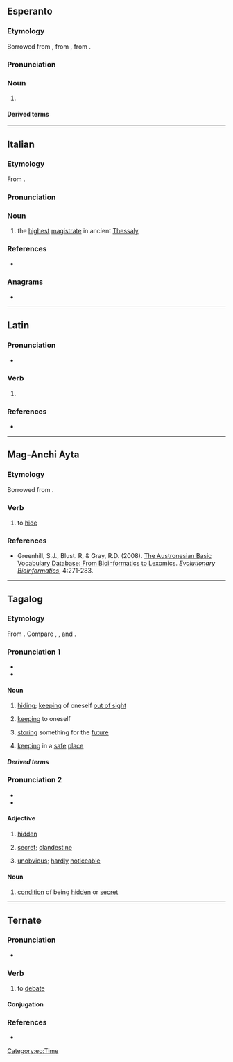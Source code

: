 {{also|Tago|tágo}}
==Esperanto==

===Etymology===
Borrowed from {{bor|eo|de|Tag}}, from {{der|eo|goh|tag}}, from {{der|eo|gem-pro|*dagaz}}.

===Pronunciation===
{{eo-IPA|a=Eo-tago.ogg}}

===Noun===
{{eo-head}}

# {{l|en|day}}
#: {{uxi|eo|Deziranta vin feliĉon por la speciala '''tago'''. Havu mirindan naskiĝtagon!|Wishing you every happiness this special '''day''' brings. Have a wonderful birthday!}}
#: {{syn|eo|diurno|tagnokto}}

====Derived terms====
{{der4|eo|{{l|eo|antaŭtagmezo|t=forenoon}}|{{l|eo|antaŭtago|t=eve}}|{{l|eo|ĉiutaga|t=casual}}|{{l|eo|festotago|t=holiday}}|{{l|eo|labortago|t=work day}}|{{l|eo|laŭtage|t=per day}}|{{l|eo|naskiĝtago|t=birth date}}|{{l|eo|naskotago|t=birth date}}|{{l|eo|posttagmezo|t=afternoon}}|{{l|eo|taga|t=daily}}|{{l|eo|tagdaŭra|t=all-day}}|{{l|eo|tage|t=by day}}|{{l|eo|tagiĝi|t=to become day}}|{{l|eo|tagiĝo|t=dawn}}|{{l|eo|tagmezo|t=midday}}|{{l|eo|unutaga|t=one-day}}
}}

{{eo BRO|2}}
{{eo GCSE|0}}
{{Universala Vortaro}}

[[Category:eo:Time]]

----

==Italian==

===Etymology===
From {{bor|it|grc|ταγός}}.

===Pronunciation===
{{it-pr|tàgo}}

===Noun===
{{it-noun|m}}

# {{tlb|it|historical}} the [[highest]] [[magistrate]] in ancient [[Thessaly]]

===References===
* {{R:it:Trec}}

===Anagrams===
* {{anagrams|it|a=agot|gota|toga}}

----

==Latin==

===Pronunciation===
* {{la-IPA|tāgo}}

===Verb===
{{la-verb|3|tāgo|tetig|tact}}
# {{alternative form of|la|tango}}

===References===
* {{R:la:Olivetti|lemma=TAGO100}}

----

==Mag-Anchi Ayta==

===Etymology===
Borrowed from {{bor|sgb|tl|tago}}.

===Verb===
{{head|sgb|verb}}

# to [[hide]]

===References===
* Greenhill, S.J., Blust. R, & Gray, R.D. (2008). [https://abvd.shh.mpg.de/publications/index.php?pub=Greenhill_et_al2008 The Austronesian Basic Vocabulary Database: From Bioinformatics to Lexomics]. ''[http://journals.sagepub.com/doi/abs/10.4137/EBO.S893 Evolutionary Bioinformatics]'', 4:271-283.

----

==Tagalog==

===Etymology===
From {{inh|tl|poz-pro|*taʀuq|t=to store, to put away}}. Compare {{cog|ilo|tago}}, {{cog|ms|taruh}}, and {{cog|tet|tau}}.

===Pronunciation 1===
* {{hyph|tl|ta|go}}
* {{tl-IPA|tagò}}

====Noun====
{{tl-noun|tagò}}

# [[hiding]]; [[keeping]] of oneself [[out of sight]]
#: {{syn|tl|pagtago|pagtatago|kubli|pagkubli|pagkukubli}}
# [[keeping]] to oneself {{gl|of a secret}}
#: {{syn|tl|paglilihim}}
# [[storing]] something for the [[future]]
#: {{syn|tl|impok|pag-iimpok}}
# [[keeping]] in a [[safe]] [[place]] {{gl|of something}}

=====Derived terms=====
{{der3|tl|taguan|nakatago|ipagtago|itago|magpatago|ipatago|magtago|magtaguan|pagtaguan|pagtago|pagtatago|patago|tumago|tago-taguan}}

===Pronunciation 2===
* {{hyph|tl|ta|go}}
* {{tl-IPA|tagô}}

====Adjective====
{{tl-adj|tagô}}

# [[hidden]] {{gl|of a place}}
#: {{syn|tl|kubli|nakakubli}}
# [[secret]]; [[clandestine]]
#: {{syn|tl|lihim|sekreto|lingid}}
# [[unobvious]]; [[hardly]] [[noticeable]]

====Noun====
{{tl-noun|tagô}}

# [[condition]] of being [[hidden]] or [[secret]]

----

==Ternate==

===Pronunciation===
* {{IPA|tft|[ˈta.ɡo]}}

===Verb===
{{tft-verb}}

# {{lb|tft|intransitive}} to [[debate]]

====Conjugation====
{{tft-conj}}

===References===
* {{R:tft:Hayami-Allen:2001}}